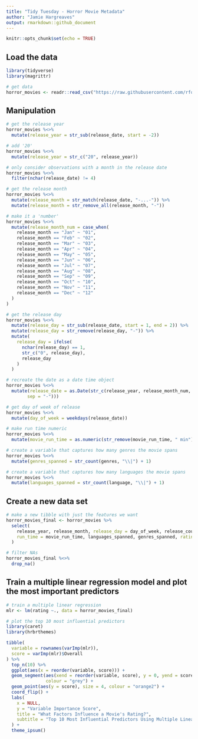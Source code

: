 ```yaml
---
title: "Tidy Tuesday - Horror Movie Metadata"
author: "Jamie Hargreaves"
output: rmarkdown::github_document
---
```


```r
knitr::opts_chunk$set(echo = TRUE)
```

## Load the data

```r
library(tidyverse)
library(magrittr)

# get data
horror_movies <- readr::read_csv("https://raw.githubusercontent.com/rfordatascience/tidytuesday/master/data/2019/2019-10-22/horror_movies.csv")
```

## Manipulation

```r
# get the release year
horror_movies %<>%
  mutate(release_year = str_sub(release_date, start = -2))

# add '20'
horror_movies %<>%
  mutate(release_year = str_c("20", release_year))

# only consider observations with a month in the release date
horror_movies %<>%
  filter(nchar(release_date) != 4)

# get the release month
horror_movies %<>%
  mutate(release_month = str_match(release_date, "-...-")) %>%
  mutate(release_month = str_remove_all(release_month, "-"))

# make it a 'number'
horror_movies %<>%
  mutate(release_month_num = case_when(
    release_month == "Jan" ~ "01",
    release_month == "Feb" ~ "02",
    release_month == "Mar" ~ "03",
    release_month == "Apr" ~ "04",
    release_month == "May" ~ "05",
    release_month == "Jun" ~ "06",
    release_month == "Jul" ~ "07",
    release_month == "Aug" ~ "08",
    release_month == "Sep" ~ "09",
    release_month == "Oct" ~ "10",
    release_month == "Nov" ~ "11",
    release_month == "Dec" ~ "12"
  )
)

# get the release day
horror_movies %<>%
  mutate(release_day = str_sub(release_date, start = 1, end = 2)) %>%
  mutate(release_day = str_remove(release_day, "-")) %>%
  mutate(
    release_day = ifelse(
      nchar(release_day) == 1, 
      str_c("0", release_day),
      release_day
    )
  )

# recreate the date as a date time object
horror_movies %<>%
  mutate(release_date = as.Date(str_c(release_year, release_month_num, release_day,
        sep = "-")))

# get day of week of release
horror_movies %<>%
  mutate(day_of_week = weekdays(release_date))

# make run time numeric
horror_movies %<>%
  mutate(movie_run_time = as.numeric(str_remove(movie_run_time, " min")))

# create a variable that captures how many genres the movie spans
horror_movies %<>%
  mutate(genres_spanned = str_count(genres, "\\|") + 1)

# create a variable that captures how many languages the movie spans
horror_movies %<>%
  mutate(languages_spanned = str_count(language, "\\|") + 1)
```

## Create a new data set

```r
# make a new tibble with just the features we want
horror_movies_final <- horror_movies %>%
  select(
    release_year, release_month, release_day = day_of_week, release_country,
    run_time = movie_run_time, languages_spanned, genres_spanned, rating = review_rating
  )

# filter NAs
horror_movies_final %<>%
  drop_na()
```

## Train a multiple linear regression model and plot the most important predictors

```r
# train a multiple linear regression
mlr <- lm(rating ~., data = horror_movies_final)

# plot the top 10 most influential predictors
library(caret)
library(hrbrthemes)

tibble(
  variable = rownames(varImp(mlr)),
  score = varImp(mlr)$Overall
) %>%
  top_n(10) %>%
  ggplot(aes(x = reorder(variable, score))) + 
  geom_segment(aes(xend = reorder(variable, score), y = 0, yend = score),
               colour = "grey") +
  geom_point(aes(y = score), size = 4, colour = "orange2") + 
  coord_flip() + 
  labs(
    x = NULL,
    y = "Variable Importance Score",
    title = "What Factors Influence a Movie's Rating?",
    subtitle = "Top 10 Most Influential Predictors Using Multiple Linear Regression"
  ) + 
  theme_ipsum()
```